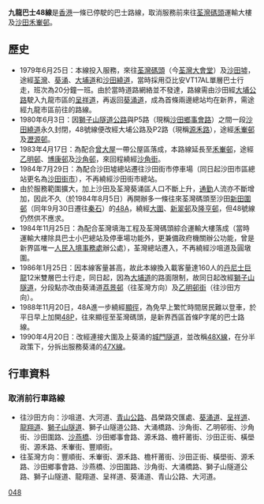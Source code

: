 {{expand|time=2010-04-07T14:14:09+00:00}}
{{公共汽車路線資訊
|路線名稱=九龍巴士48線  
|外文名稱=
|外文語言=
|代表圖像=
|圖像尺寸=
|代表圖像二=
|圖像尺寸二=
|代表圖像三=
|圖像尺寸三=
|經營者=九龍巴士
|經營者二=
|所屬車廠=荔枝角車廠（L）<BR>沙田車廠（S）
|路線用車=
|路綫資訊=
|起點站=[[荃灣碼頭|荃灣碼頭]]
|途經地點=沙田市中心、沙角街、獅子山隧道、龍翔道
|去程途經地點=
|回程途經地點=
|終點站=[[禾輋邨|禾輋邨]]
|路線性質=
|全程行駛里程=
|單程行駛里程=
|全程行車時間=
|單程行車時間=
|服務時間=
|起點站服務時間=
|終點站服務時間=
|班次頻率=
|全程收費=$3.1
|分段收費站點=
|去程分段收費站點=
|回程分段收費站點=
|服務時間以外替代路線=
|主要競爭交通=
|備註=
}}

'''九龍巴士48線'''是[[香港|香港]]一條已停駛的巴士路線，取消服務前來往[[荃灣碼頭|荃灣碼頭]]運輸大樓及[[沙田_(香港)|沙田]][[禾輋邨|禾輋邨]]。

==歷史==
*1979年6月25日：本線投入服務，來往[[荃灣碼頭|荃灣碼頭]]（今[[荃灣大會堂|荃灣大會堂]]）及[[沙田墟|沙田墟]]，途經[[荃灣|荃灣]]、[[葵涌|葵涌]]、[[大埔道|大埔道]]和[[沙田繞道|沙田繞道]]，當時採用亞比安VT17AL單層巴士行走，班次為20分鐘一班。由於當時道路網絡並不發達，路線需由沙田經[[大埔公路|大埔公路]]駛入九龍市區的[[呈祥道|呈祥道]]，再返回[[葵涌道|葵涌道]]，成為首條兩邊總站均在新界，需途經九龍市區前往的路線。
*1980年6月3日：因[[獅子山隧道公路|獅子山隧道公路]]與P5路（現稱[[沙田鄉事會路|沙田鄉事會路]]）之間一段[[沙田繞道|沙田繞道]]永久封閉，48號線便改經大埔公路及P2路（現稱[[源禾路|源禾路]]），途經[[禾輋邨|禾輋邨]]及[[瀝源邨|瀝源邨]]。
*1983年4月17日：為配合[[曾大屋|曾大屋]]一帶公屋區落成，本路線延長至[[禾輋邨|禾輋邨]]，途經[[乙明邨|乙明邨]]、[[博康邨|博康邨]]及[[沙角邨|沙角邨]]，來回程繞經[[沙角街|沙角街]]。
*1984年7月29日：為配合沙田墟總站遷往沙田街市停車場（同日起沙田市區總站更名為[[沙田街市|沙田街市]]），不再繞經沙田街市總站。
*由於服務範圍擴大，加上沙田及荃灣葵涌區人口不斷上升，[[通勤|通勤]]人流亦不斷增加，因此不久（於1984年8月5日）再開辦多一條往來荃灣碼頭至沙田[[新田圍邨|新田圍邨]]（同年9月30日遷往[[秦石|秦石]]）的[[九龍巴士48A線|48A]]，繞經[[大圍|大圍]]、[[新翠邨|新翠邨]]及[[隆亨邨|隆亨邨]]，但48號線仍然供不應求。
*1984年11月25日：為配合荃灣填海工程及荃灣碼頭綜合運輸大樓落成（當時運輸大樓除具巴士小巴總站及停車場功能外，更兼備政府機關辦公功能，曾是新界區唯一[[人民入境事務處|人民入境事務處]]辦公處），荃灣總站遷入，不再繞經沙咀道及圓墩圍。
*1986年1月25日：因本線客量甚高，故此本線換入載客量達160人的[[丹尼士巨龍|丹尼士巨龍]]12米雙層巴士行走，同日起，因為[[大埔道|大埔道]]的路面限制，故同日起改經[[獅子山隧道|獅子山隧道]]，分段點亦改由葵涌道[[荔景邨|荔景邨]]（往荃灣方向）及[[乙明邨街|乙明邨街]]（往沙田方向）。
*1988年11月20日，48A進一步繞經[[顯徑邨|顯徑]]，為免早上繁忙時間居民難以登車，於平日早上加開[[九龍巴士48P線|48P]]，往來顯徑至荃灣碼頭，是新界西區首條P字尾的巴士路線。
*1990年4月20日：改經連接大圍及上葵涌的[[城門隧道|城門隧道]]，並改稱[[九龍巴士48X線|48X線]]，在分半政策下，分拆出服務葵涌的[[九龍巴士47X線|47X線]]。

==行車資料==
===取消前行車路線===
*往沙田方向：沙咀道、大河道、[[青山公路|青山公路]]、昌榮路交匯處、[[葵涌道|葵涌道]]、[[呈祥道|呈祥道]]、[[龍翔道|龍翔道]]、[[獅子山隧道|獅子山隧道]]、獅子山隧道公路、大涌橋路、沙角街、乙明邨街、沙角街、沙田圍路、[[沙燕橋|沙燕橋]]、沙田鄉事會路、源禾路、檐杆莆街、沙田正街、橫壆街、源禾路、禾輋街、豐順街。
*往荃灣方向：豐順街、禾輋街、源禾路、檐杆莆街、沙田正街、橫壆街、源禾路、沙田鄉事會路、沙燕橋、沙田圍路、沙角街、大涌橋路、獅子山隧道公路、獅子山隧道、龍翔道、呈祥道、葵涌道、青山公路、大河道。

[[Category:已取消九龍巴士路線|048]]